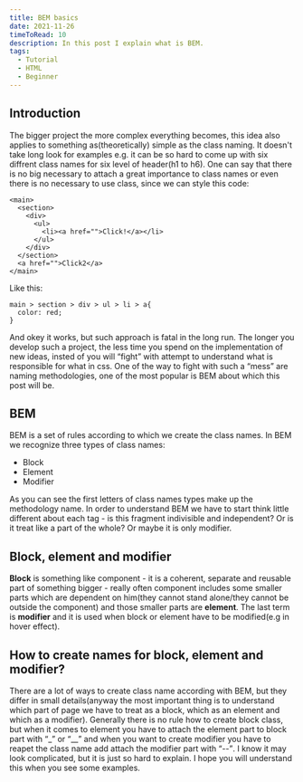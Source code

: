 ```yaml
---
title: BEM basics
date: 2021-11-26
timeToRead: 10
description: In this post I explain what is BEM.
tags:
  - Tutorial
  - HTML
  - Beginner
---
```

<article>
    <h2>Introduction</h2>
    <p>The bigger project the more complex everything becomes, this idea also applies to something as(theoretically) simple as the class naming. It doesn't take long look for examples e.g. it can be so hard to come up with six diffrent class names for six level of header(h1 to h6). One can say that there is no big necessary to attach a great importance to class names or even there is no necessary to use class, since we can style this code:</p>

```html:title=example-1
<main>
  <section>
    <div>
      <ul>
        <li><a href="">Click!</a></li>
      </ul>
    </div>
  </section>
  <a href="">Click2</a>
</main>
```

<p>Like this:</p>

```css:title=example-2
main > section > div > ul > li > a{
  color: red;
}
```

<p>And okey it works, but such approach is fatal in the long run. The longer you develop such a project, the less time you spend on the implementation of new ideas, insted of you will <q>fight</q> with attempt to understand what is responsible for what in css. One of the way to fight with such a <q>mess</q> are naming methodologies, one of the most popular is BEM about which this post will be.</p>

</article>

<article>
  <h2>BEM</h2>
  <p>BEM is a set of rules according to which we create the class names. In BEM we recognize three types of class names:</p>
  <ul>
    <li>Block</li>
    <li>Element</li>
    <li>Modifier</li>
  </ul>

  <p>As you can see the first letters of class names types make up the methodology name. In order to understand BEM we have to start think little different about each tag - is this fragment indivisible and independent? Or is it treat like a part of the whole? Or maybe it is only modifier.</p>
</article>

<article>
  <h2>Block, element and modifier</h2>
  <p><strong>Block</strong> is something like component - it is a coherent, separate and reusable part of something bigger - really often component includes some smaller parts which are dependent on him(they cannot stand alone/they cannot be outside the component) and those smaller parts are <strong>element</strong>. The last term is <strong>modifier</strong> and it is used when block or element have to be modified(e.g in hover effect).</p>
</article>

<article>
  <h2>How to create names for block, element and modifier?</h2>
  <p>There are a lot of ways to create class name according with BEM, but they differ in small details(anyway the most important thing is to understand which part of page we have to treat as a block, which as an element and which as a modifier). Generally there is no rule how to create block class, but when it comes to element you have to attach the element part to block part with <q>_</q> or <q>__</q> and when you want to create modifier you have to reapet the class name add attach the modifier part with <q>--</q>. I know it may look complicated, but it is just so hard to explain. I hope you will understand this when you see some examples.</p>

</article>

